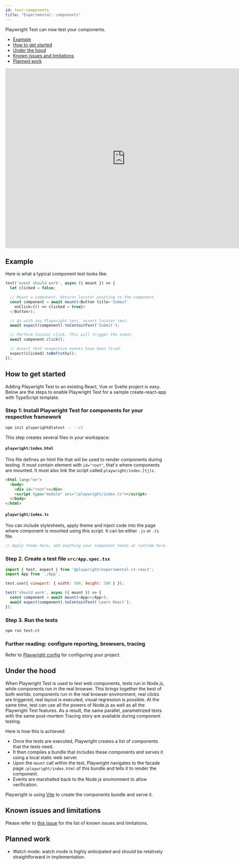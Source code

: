 ```yaml
---
id: test-components
title: "Experimental: components"
---
```


Playwright Test can now test your components.

- [Example](#example)
- [How to get started](#how-to-get-started)
- [Under the hood](#under-the-hood)
- [Known issues and limitations](#known-issues-and-limitations)
- [Planned work](#planned-work)

<div className="embed-youtube">

<iframe src="https://www.youtube.com/embed/y3YxX4sFJbM" title="YouTube video player" frameborder="0" allow="accelerometer; autoplay; clipboard-write; encrypted-media; gyroscope; picture-in-picture" width="750" height="563" allowfullscreen></iframe>

</div>

## Example

Here is what a typical component test looks like:

```js
test('event should work', async ({ mount }) => {
  let clicked = false;

  // Mount a component. Returns locator pointing to the component.
  const component = await mount(<Button title='Submit'
    onClick={() => clicked = true}>
  </Button>);

  // As with any Playwright test, assert locator text.
  await expect(component).toContainText('Submit');

  // Perform locator click. This will trigger the event.
  await component.click();

  // Assert that respective events have been fired.
  expect(clicked).toBeTruthy();
});
```

## How to get started

Adding Playwright Test to an existing React, Vue or Svelte project is easy. Below are the steps to enable Playwright Test for a sample create-react-app with TypeScript template.

### Step 1: Install Playwright Test for components for your respective framework

```sh
npm init playwright@latest -- --ct
```

This step creates several files in your workspace:

#### `playwright/index.html`

This file defines an html file that will be used to render components during testing. It must contain element with `id="root"`, that's where components are mounted. It must also link the script called `playwright/index.[tj]s`.

```html
<html lang="en">
  <body>
    <div id="root"></div>
    <script type="module" src="/playwright/index.ts"></script>
  </body>
</html>
```

#### `playwright/index.ts`

You can include stylesheets, apply theme and inject code into the page where component is mounted using this script. It can be either `.js` or `.ts` file.

```js
// Apply theme here, add anything your component needs at runtime here.
```

### Step 2. Create a test file `src/App.spec.tsx`

```js
import { test, expect } from '@playwright/experimental-ct-react';
import App from './App';

test.use({ viewport: { width: 500, height: 500 } });

test('should work', async ({ mount }) => {
  const component = await mount(<App></App>);
  await expect(component).toContainText('Learn React');
});
```

### Step 3. Run the tests

```sh
npm run test-ct
```

### Further reading: configure reporting, browsers, tracing

Refer to [Playwright config](./test-configuration.mdx) for configuring your project.

## Under the hood

When Playwright Test is used to test web components, tests run in Node.js, while components run in the real browser. This brings together the best of both worlds: components run in the real browser environment, real clicks are triggered, real layout is executed, visual regression is possible. At the same time, test can use all the powers of Node.js as well as all the Playwright Test features. As a result, the same parallel, parametrized tests with the same post-mortem Tracing story are available during component testing.

Here is how this is achieved:
- Once the tests are executed, Playwright creates a list of components that the tests need.
- It then compiles a bundle that includes these components and serves it using a local static web server.
- Upon the `mount` call within the test, Playwright navigates to the facade page `/playwright/index.html` of this bundle and tells it to render the component.
- Events are marshalled back to the Node.js environment to allow verification.

Playwright is using [Vite](https://vitejs.dev/) to create the components bundle and serve it.

## Known issues and limitations

Please refer to [this issue](https://github.com/microsoft/playwright/issues/14298) for the list of known issues and limitations.

## Planned work
- Watch mode: watch mode is highly anticipated and should be relatively straightforward in implementation.

[Accessibility]: ./api/class-accessibility.mdx "Accessibility"
[Android]: ./api/class-android.mdx "Android"
[AndroidDevice]: ./api/class-androiddevice.mdx "AndroidDevice"
[AndroidInput]: ./api/class-androidinput.mdx "AndroidInput"
[AndroidSocket]: ./api/class-androidsocket.mdx "AndroidSocket"
[AndroidWebView]: ./api/class-androidwebview.mdx "AndroidWebView"
[APIRequest]: ./api/class-apirequest.mdx "APIRequest"
[APIRequestContext]: ./api/class-apirequestcontext.mdx "APIRequestContext"
[APIResponse]: ./api/class-apiresponse.mdx "APIResponse"
[APIResponseAssertions]: ./test-assertions.mdx "APIResponseAssertions"
[Browser]: ./api/class-browser.mdx "Browser"
[BrowserContext]: ./api/class-browsercontext.mdx "BrowserContext"
[BrowserServer]: ./api/class-browserserver.mdx "BrowserServer"
[BrowserType]: ./api/class-browsertype.mdx "BrowserType"
[CDPSession]: ./api/class-cdpsession.mdx "CDPSession"
[ConsoleMessage]: ./api/class-consolemessage.mdx "ConsoleMessage"
[Coverage]: ./api/class-coverage.mdx "Coverage"
[Dialog]: ./api/class-dialog.mdx "Dialog"
[Download]: ./api/class-download.mdx "Download"
[Electron]: ./api/class-electron.mdx "Electron"
[ElectronApplication]: ./api/class-electronapplication.mdx "ElectronApplication"
[ElementHandle]: ./api/class-elementhandle.mdx "ElementHandle"
[FileChooser]: ./api/class-filechooser.mdx "FileChooser"
[Frame]: ./api/class-frame.mdx "Frame"
[FrameLocator]: ./api/class-framelocator.mdx "FrameLocator"
[JSHandle]: ./api/class-jshandle.mdx "JSHandle"
[Keyboard]: ./api/class-keyboard.mdx "Keyboard"
[Locator]: ./api/class-locator.mdx "Locator"
[LocatorAssertions]: ./test-assertions.mdx "LocatorAssertions"
[Logger]: ./api/class-logger.mdx "Logger"
[Mouse]: ./api/class-mouse.mdx "Mouse"
[Page]: ./api/class-page.mdx "Page"
[PageAssertions]: ./test-assertions.mdx "PageAssertions"
[Playwright]: ./api/class-playwright.mdx "Playwright"
[PlaywrightAssertions]: ./test-assertions.mdx "PlaywrightAssertions"
[Request]: ./api/class-request.mdx "Request"
[Response]: ./api/class-response.mdx "Response"
[Route]: ./api/class-route.mdx "Route"
[ScreenshotAssertions]: ./test-assertions.mdx "ScreenshotAssertions"
[Selectors]: ./api/class-selectors.mdx "Selectors"
[TimeoutError]: ./api/class-timeouterror.mdx "TimeoutError"
[Touchscreen]: ./api/class-touchscreen.mdx "Touchscreen"
[Tracing]: ./api/class-tracing.mdx "Tracing"
[Video]: ./api/class-video.mdx "Video"
[WebSocket]: ./api/class-websocket.mdx "WebSocket"
[Worker]: ./api/class-worker.mdx "Worker"
[Fixtures]: ./api/class-fixtures.mdx "Fixtures"
[Test]: ./api/class-test.mdx "Test"
[TestConfig]: ./api/class-testconfig.mdx "TestConfig"
[TestError]: ./api/class-testerror.mdx "TestError"
[TestInfo]: ./api/class-testinfo.mdx "TestInfo"
[TestOptions]: ./api/class-testoptions.mdx "TestOptions"
[TestProject]: ./api/class-testproject.mdx "TestProject"
[WorkerInfo]: ./api/class-workerinfo.mdx "WorkerInfo"
[Location]: ./api/class-location.mdx "Location"
[Reporter]: ./api/class-reporter.mdx "Reporter"
[Suite]: ./api/class-suite.mdx "Suite"
[TestCase]: ./api/class-testcase.mdx "TestCase"
[TestResult]: ./api/class-testresult.mdx "TestResult"
[TestStep]: ./api/class-teststep.mdx "TestStep"
[Element]: https://developer.mozilla.org/en-US/docs/Web/API/element "Element"
[EvaluationArgument]: ./evaluating.mdx#evaluation-argument "EvaluationArgument"
[Promise]: https://developer.mozilla.org/en-US/docs/Web/JavaScript/Reference/Global_Objects/Promise "Promise"
[iterator]: https://developer.mozilla.org/en-US/docs/Web/JavaScript/Reference/Iteration_protocols "Iterator"
[origin]: https://developer.mozilla.org/en-US/docs/Glossary/Origin "Origin"
[selector]: https://developer.mozilla.org/en-US/docs/Web/CSS/CSS_Selectors "selector"
[Serializable]: https://developer.mozilla.org/en-US/docs/Web/JavaScript/Reference/Global_Objects/JSON/stringify#Description "Serializable"
[UIEvent.detail]: https://developer.mozilla.org/en-US/docs/Web/API/UIEvent/detail "UIEvent.detail"
[UnixTime]: https://en.wikipedia.org/wiki/Unix_time "Unix Time"
[xpath]: https://developer.mozilla.org/en-US/docs/Web/XPath "xpath"

[Array]: https://developer.mozilla.org/en-US/docs/Web/JavaScript/Reference/Global_Objects/Array "Array"
[boolean]: https://developer.mozilla.org/en-US/docs/Web/JavaScript/Data_structures#Boolean_type "Boolean"
[Buffer]: https://nodejs.org/api/buffer.html#buffer_class_buffer "Buffer"
[ChildProcess]: https://nodejs.org/api/child_process.html "ChildProcess"
[Error]: https://nodejs.org/api/errors.html#errors_class_error "Error"
[EventEmitter]: https://nodejs.org/api/events.html#events_class_eventemitter "EventEmitter"
[function]: https://developer.mozilla.org/en-US/docs/Web/JavaScript/Reference/Global_Objects/Function "Function"
[Map]: https://developer.mozilla.org/en-US/docs/Web/JavaScript/Reference/Global_Objects/Map "Map"
[null]: https://developer.mozilla.org/en-US/docs/Web/JavaScript/Reference/Global_Objects/null "null"
[number]: https://developer.mozilla.org/en-US/docs/Web/JavaScript/Data_structures#Number_type "Number"
[Object]: https://developer.mozilla.org/en-US/docs/Web/JavaScript/Reference/Global_Objects/Object "Object"
[Promise]: https://developer.mozilla.org/en-US/docs/Web/JavaScript/Reference/Global_Objects/Promise "Promise"
[Readable]: https://nodejs.org/api/stream.html#stream_class_stream_readable "Readable"
[RegExp]: https://developer.mozilla.org/en-US/docs/Web/JavaScript/Reference/Global_Objects/RegExp "RegExp"
[string]: https://developer.mozilla.org/en-US/docs/Web/JavaScript/Data_structures#String_type "string"
[void]: https://developer.mozilla.org/en-US/docs/Web/JavaScript/Reference/Global_Objects/undefined "void"
[URL]: https://nodejs.org/api/url.html "URL"

[all available image tags]: https://mcr.microsoft.com/v2/playwright/tags/list "all available image tags"
[Docker Hub]: https://hub.docker.com/_/microsoft-playwright "Docker Hub"
[Dockerfile.focal]: https://github.com/microsoft/playwright/blob/master/utils/docker/Dockerfile.focal "Dockerfile.focal"
